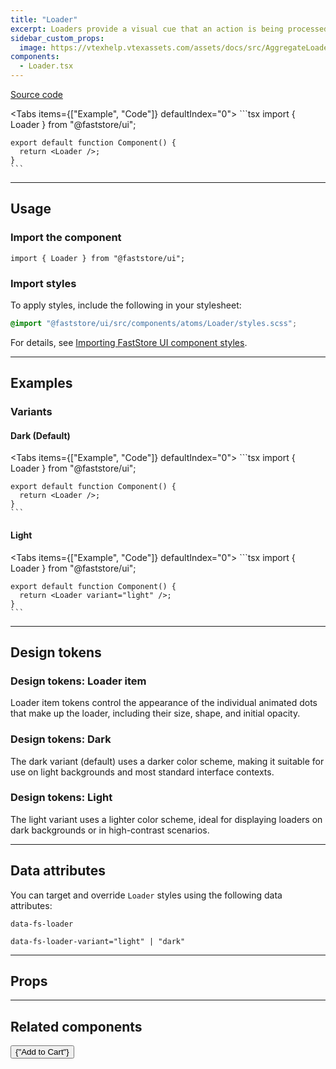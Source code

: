 ```yaml
---
title: "Loader"
excerpt: Loaders provide a visual cue that an action is being processed.
sidebar_custom_props:
  image: https://vtexhelp.vtexassets.com/assets/docs/src/AggregateLoader___a8300916874f5a11de7633b7cabc12e9.png
components:
  - Loader.tsx
---
```


[<i class="fa-brands fa-github"></i> Source code](https://github.com/vtex/faststore/tree/main/packages/components/src/atoms/Loader)

<Tabs items={["Example", "Code"]} defaultIndex="0">
  <Tab>
    <OverviewSection>
      <Loader />
    </OverviewSection>
  </Tab>
  <Tab>
    ```tsx
    import { Loader } from "@faststore/ui";

    export default function Component() {
      return <Loader />;
    }
    ```
  </Tab>
</Tabs>

---

## Usage

### Import the component

```tsx
import { Loader } from "@faststore/ui";
```

### Import styles

To apply styles, include the following in your stylesheet:

```scss
@import "@faststore/ui/src/components/atoms/Loader/styles.scss";
```

For details, see [Importing FastStore UI component styles](https://developers.vtex.com/docs/guides/faststore/using-themes-importing-ui-components-styles).

---

## Examples

### Variants

#### Dark (Default)

<Tabs items={["Example", "Code"]} defaultIndex="0">
  <Tab>
    <OverviewSection>
      <Loader />
    </OverviewSection>
  </Tab>
  <Tab>
    ```tsx
    import { Loader } from "@faststore/ui";

    export default function Component() {
      return <Loader />;
    }
    ```
  </Tab>
</Tabs>

#### Light

<Tabs items={["Example", "Code"]} defaultIndex="0">
  <Tab>
    <OverviewSection dark>
      <Loader variant="light" />
    </OverviewSection>
  </Tab>
  <Tab>
    ```tsx
    import { Loader } from "@faststore/ui";

    export default function Component() {
      return <Loader variant="light" />;
    }
    ```
  </Tab>
</Tabs>

---

## Design tokens

<TokenTable>
  <TokenRow token="--fs-loader-gap" value="var(--fs-spacing-0)" />
  <TokenDivider />
  <TokenRow
    token="--fs-loader-animation-function"
    value="var(--fs-transition-function)"
  />
  <TokenRow
    token="--fs-loader-animation-timing"
    value="var(--fs-transition-timing)"
  />
</TokenTable>

### Design tokens: Loader item

Loader item tokens control the appearance of the individual animated dots that make up the loader, including their size, shape, and initial opacity.

<TokenTable>
  <TokenRow token="--fs-loader-item-width" value="var(--fs-spacing-0)" />
  <TokenRow
    token="--fs-loader-item-height"
    value="var(--fs-loader-item-width)"
  />
  <TokenDivider />
  <TokenRow
    token="--fs-loader-item-border-radius"
    value="var(--fs-border-radius-circle)"
  />
  <TokenDivider />
  <TokenRow token="--fs-loader-item-initial-opacity" value=".6" />
</TokenTable>

### Design tokens: Dark

The dark variant (default) uses a darker color scheme, making it suitable for use on light backgrounds and most standard interface contexts.

<TokenTable>
  <TokenRow
    token="--fs-loader-dark-item-bkg-color"
    value="var(--fs-color-primary-bkg-active)"
    isColor
  />
</TokenTable>

### Design tokens: Light

The light variant uses a lighter color scheme, ideal for displaying loaders on dark backgrounds or in high-contrast scenarios.

<TokenTable>
  <TokenRow
    token="--fs-loader-light-item-bkg-color"
    value="var(--fs-color-tertiary-bkg-light)"
    isColor
  />
</TokenTable>

---

## Data attributes

You can target and override `Loader` styles using the following data attributes:

`data-fs-loader`

`data-fs-loader-variant="light" | "dark"`

---

## Props

<ComponentPropsSection component="Loader" />

---

## Related components

<SectionList grid="row">
  <SectionItem
    title="Button"
    description="Buttons indicate actions that users can take."
    actionPath="/docs/guides/faststore/atoms-button#loading"
  >
    <Button variant="primary" loadingLabel="Loading" loading>
      {"Add to Cart"}
    </Button>
  </SectionItem>
</SectionList>
